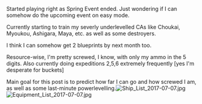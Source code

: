 Started playing right as Spring Event ended. Just wondering if I can somehow do the upcoming event on easy mode.

Currently starting to train my severly underlevelled CAs like Choukai, Myoukou, Ashigara, Maya, etc. as well as some destroyers.

I think I can somehow get 2 blueprints by next month too.

Resource-wise, I'm pretty screwed, I know, with only my ammo in the 5 digits. Also currently doing expeditions 2,5,6 extremely frequently [yes I'm desperate for buckets]

Main goal for this post is to predict how far I can go and how screwed I am, as well as some last-minute powerlevelling.[[File:Ship_List_2017-07-07.jpg|thumb]][[File:Equipment_List_2017-07-07.jpg|thumb]]<ac_metadata title="In need of desperate advice"> </ac_metadata>